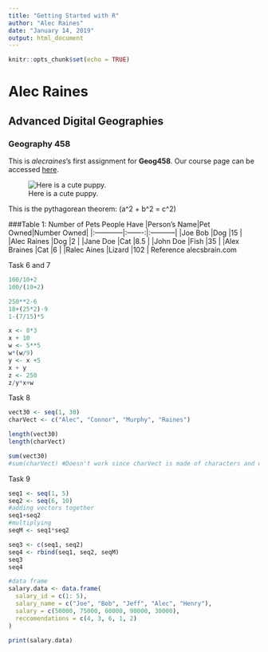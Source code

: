 ---
title: "Getting Started with R"
author: "Alec Raines"
date: "January 14, 2019"
output: html_document
---

```{r setup, include=FALSE}
knitr::opts_chunk$set(echo = TRUE)
```

# Alec Raines
## Advanced Digital Geographies
### Geography 458
 
This is *alecraines*'s first assignment for **Geog458**. Our course page can be accessed [here](https://canvas.uw.edu/courses/1269928).

![Here is a cute puppy.](https://s.abcnews.com/images/Lifestyle/puppy-ht-3-er-170907_4x3_992.jpg)

This is the pythagorean theorem: \(a^2 + b^2 = c^2\) 

###Table 1: Number of Pets People Have
|Person's Name|Pet Owned|Number Owned|
|:------------|:-------:|:-----------|
|Joe Bob      |Dog      |15          |
|Alec Raines  |Dog      |2           |
|Jane Doe     |Cat      |8.5         |
|John Doe     |Fish     |35          |
|Alex Braines |Cat      |6           |
|Ralec Aines  |Lizard   |102         |
Reference alecsbrain.com

Task 6 and 7
```{r echo=TRUE}
100/10+2
100/(10+2)

250**2-6
18+(25*2)-9
1-(7/15)*5

x <- 8*3
x + 10
w <- 5**5
w*(w/9)
y <- x +5
x + y
z <- 250
z/y*x+w


```

Task 8
```{r echo=TRUE}
vect30 <- seq(1, 30)
charVect <- c("Alec", "Connor", "Murphy", "Raines")

length(vect30)
length(charVect)

sum(vect30)
#sum(charVect) #Doesn't work since charVect is made of characters and unable to be summed

```


Task 9
```{r echo=TRUE}
seq1 <- seq(1, 5)
seq2 <- seq(6, 10)
#adding vectors together
seq1+seq2
#multiplying
seqM <- seq1*seq2

seq3 <- c(seq1, seq2)
seq4 <- rbind(seq1, seq2, seqM)
seq3
seq4

#data frame
salary.data <- data.frame(
  salary_id = c(1: 5),
  salary_name = c("Joe", "Bob", "Jeff", "Alec", "Henry"),
  salary = c(50000, 75000, 60000, 90000, 30000),
  reccomendations = c(4, 3, 6, 1, 2)
)

print(salary.data)
```


